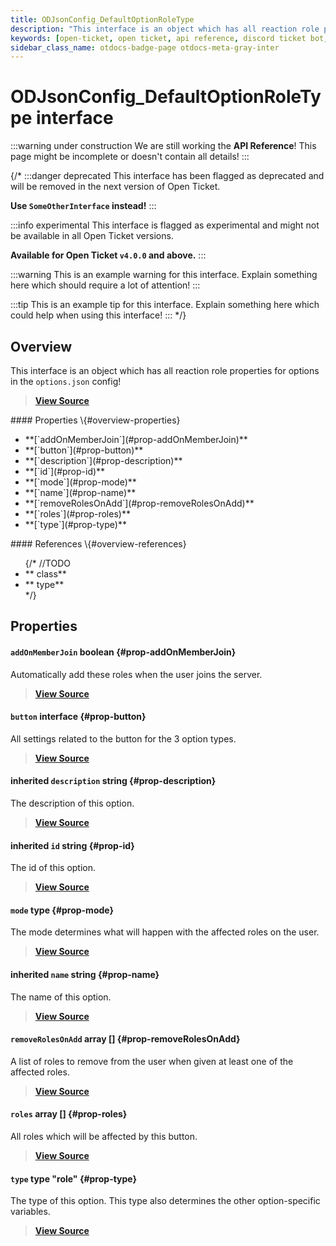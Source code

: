 ```yaml
---
title: ODJsonConfig_DefaultOptionRoleType
description: "This interface is an object which has all reaction role properties for options in the `options.json` config!"
keywords: [open-ticket, open ticket, api reference, discord ticket bot, interface]
sidebar_class_name: otdocs-badge-page otdocs-meta-gray-inter
---
```

<head>
    <link rel="apple-touch-icon" href="/img/logo_vertical.png"/>
</head>

# ODJsonConfig_DefaultOptionRoleType <M color="gray">interface</M>

:::warning under construction
We are still working the **API Reference**! This page might be incomplete or doesn't contain all details!
:::

{/*
:::danger deprecated
This interface has been flagged as deprecated and will be removed in the next version of Open Ticket.

**Use `SomeOtherInterface` instead!**
:::

:::info experimental
This interface is flagged as experimental and might not be available in all Open Ticket versions.

**Available for Open Ticket `v4.0.0` and above.**
:::

:::warning
This is an example warning for this interface. Explain something here which should require a lot of attention!
:::

:::tip
This is an example tip for this interface. Explain something here which could help when using this interface!
:::
*/}

## Overview
This interface is an object which has all reaction role properties for options in the `options.json` config!

> [**View Source**](https://otgithub.dj-dj.be/tree/main/src/core/api/defaults/config.ts#L436)

<FlexHorizontal>
<div style={{width:"50%"}} className="otdocs-flex-mobile-width">
    #### Properties \{#overview-properties}
    <ul>
        <li>**[`addOnMemberJoin`](#prop-addOnMemberJoin)**</li>
        <li>**[`button`](#prop-button)**</li>
        <li>**[`description`](#prop-description)**</li>
        <li>**[`id`](#prop-id)**</li>
        <li>**[`mode`](#prop-mode)**</li>
        <li>**[`name`](#prop-name)**</li>
        <li>**[`removeRolesOnAdd`](#prop-removeRolesOnAdd)**</li>
        <li>**[`roles`](#prop-roles)**</li>
        <li>**[`type`](#prop-type)**</li>
    </ul>
</div>
<div style={{width:"50%"}} className="otdocs-flex-mobile-width">
    #### References \{#overview-references}
    <ul>
        {/*
        //TODO
        <li>**<code><ApiUrl url="class:ODId" label="api.ODId"/></code> <M color="purple">class</M>**</li>
        <li>**<code><ApiUrl url="type:ODExampleType" label="api.ODExampleType"/></code> <M color="brown">type</M>**</li>
        */}
    </ul>
</div>
</FlexHorizontal>

## Properties
<Divider></Divider>
#### `addOnMemberJoin` <M color="red">boolean</M> <ApiBlock><ApiUrl url="js:boolean" label="boolean"/></ApiBlock> \{#prop-addOnMemberJoin}
Automatically add these roles when the user joins the server.

> [**View Source**](https://otgithub.dj-dj.be/tree/main/src/core/api/defaults/config.ts#L446)

<Divider></Divider>
#### `button` <M color="gray">interface</M> <ApiBlock><ApiUrl url="interface:ODJsonConfig_DefaultOptionButtonSettingsType" label="api.ODJsonConfig_DefaultOptionButtonSettingsType"/></ApiBlock> \{#prop-button}
All settings related to the button for the 3 option types.

> [**View Source**](https://otgithub.dj-dj.be/tree/main/src/core/api/defaults/config.ts#L438)

<Divider></Divider>
#### <C color="blue">inherited</C> `description` <M color="blue">string</M> <ApiBlock><ApiUrl url="js:string" label="string"/></ApiBlock> \{#prop-description}
The description of this option.

> [**View Source**](https://otgithub.dj-dj.be/tree/main/src/core/api/defaults/config.ts#L263)

<Divider></Divider>
#### <C color="blue">inherited</C> `id` <M color="blue">string</M> <ApiBlock><ApiUrl url="js:string" label="string"/></ApiBlock> \{#prop-id}
The id of this option.

> [**View Source**](https://otgithub.dj-dj.be/tree/main/src/core/api/defaults/config.ts#L259)

<Divider></Divider>
#### `mode` <M color="brown">type</M> <ApiBlock><ApiUrl url="type:ODRoleUpdateMode" label="api.ODRoleUpdateMode"/></ApiBlock> \{#prop-mode}
The mode determines what will happen with the affected roles on the user.

> [**View Source**](https://otgithub.dj-dj.be/tree/main/src/core/api/defaults/config.ts#L442)

<Divider></Divider>
#### <C color="blue">inherited</C> `name` <M color="blue">string</M> <ApiBlock><ApiUrl url="js:string" label="string"/></ApiBlock> \{#prop-name}
The name of this option.

> [**View Source**](https://otgithub.dj-dj.be/tree/main/src/core/api/defaults/config.ts#L261)

<Divider></Divider>
#### `removeRolesOnAdd` <M color="pink">array</M> <ApiBlock><ApiUrl url="js:string" label="string"/>[]</ApiBlock> \{#prop-removeRolesOnAdd}
A list of roles to remove from the user when given at least one of the affected roles.

> [**View Source**](https://otgithub.dj-dj.be/tree/main/src/core/api/defaults/config.ts#L444)

<Divider></Divider>
#### `roles` <M color="pink">array</M> <ApiBlock><ApiUrl url="js:string" label="string"/>[]</ApiBlock> \{#prop-roles}
All roles which will be affected by this button.

> [**View Source**](https://otgithub.dj-dj.be/tree/main/src/core/api/defaults/config.ts#L440)

<Divider></Divider>
#### `type` <M color="brown">type</M> <ApiBlock>"role"</ApiBlock> \{#prop-type}
The type of this option. This type also determines the other option-specific variables.

> [**View Source**](https://otgithub.dj-dj.be/tree/main/src/core/api/defaults/config.ts#L437)

<Divider></Divider>
